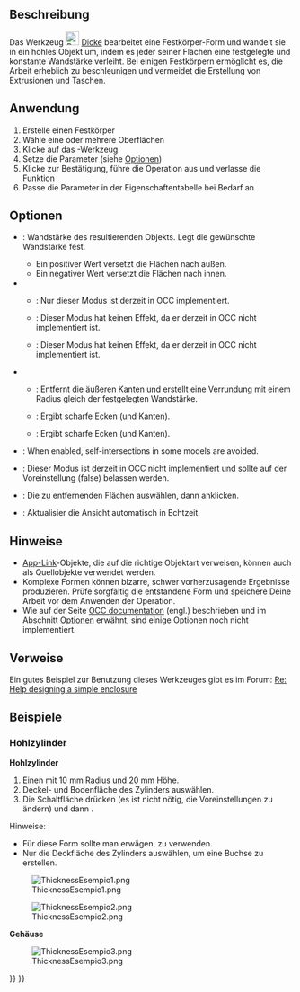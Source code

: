 <languages/>

{{Docnav/de
|[[Part_Offset2D/de|2DVersatz]]
|[[Part_ProjectionOnSurface/de|ProjektionAufOberfläche]]
|[[Part_Workbench/de|Part]]
|IconL=Part_Offset2D.svg
|IconR=Part_ProjectionOnSurface.svg
|IconC=Workbench_Part.svg
}}

{{GuiCommand/de
|Name=Part Thickness
|Name/de=Part Dicke
|MenuLocation=Part → Dicke...
|Workbenches=[[Part_Workbench/de|Part]]
|SeeAlso=[[Part_Offset/de|Part Versatz]], [[PartDesign_Thickness/de|PartDesign Dicke]]
}}

<span id="Description"></span>
==Beschreibung==

Das Werkzeug [[Image:Part_Thickness.svg|24px]] [[Part_Thickness/de|Dicke]] bearbeitet eine Festkörper-Form und wandelt sie in ein hohles Objekt um, indem es jeder seiner Flächen eine festgelegte und konstante Wandstärke verleiht. Bei einigen Festkörpern ermöglicht es, die Arbeit erheblich zu beschleunigen und vermeidet die Erstellung von Extrusionen und Taschen.

<span id="Usage"></span>
==Anwendung== 

# Erstelle einen Festkörper
# Wähle eine oder mehrere Oberflächen
# Klicke auf das {{Button|[[Image:Part_Thickness.svg|16px]] '''Part Dicke'''}}-Werkzeug
# Setze die Parameter (siehe [[#Options/de|Optionen]])
# Klicke {{Button|OK}} zur Bestätigung, führe die Operation aus und verlasse die Funktion
# Passe die Parameter in der Eigenschaftentabelle bei Bedarf an

<span id="Options"></span>
==Optionen== 

* {{MenuCommand|Dicke}}: Wandstärke des resultierenden Objekts. Legt die gewünschte Wandstärke fest.
** Ein positiver Wert versetzt die Flächen nach außen.
** Ein negativer Wert versetzt die Flächen nach innen.
* {{MenuCommand|Modus}}
** {{MenuCommand|Oberfläche}}: Nur dieser Modus ist derzeit in OCC implementiert.
** {{MenuCommand|Rohr}}: Dieser Modus hat keinen Effekt, da er derzeit in OCC nicht implementiert ist.
** {{MenuCommand|Hinten-Vorne}}: Dieser Modus hat keinen Effekt, da er derzeit in OCC nicht implementiert ist.
* {{MenuCommand|Verbindungsart}}
** {{MenuCommand|Kreisbogen}}: Entfernt die äußeren Kanten und erstellt eine Verrundung mit einem Radius gleich der festgelegten Wandstärke.
** {{MenuCommand|Tangente}}: Ergibt scharfe Ecken (und Kanten).
** {{MenuCommand|Schnitt}}: Ergibt scharfe Ecken (und Kanten).
* {{MenuCommand|Schnitt}}: When enabled, self-intersections in some models are avoided.
* {{MenuCommand|Selbstdurchdringung}}: Dieser Modus ist derzeit in OCC nicht implementiert und sollte auf der Voreinstellung (false) belassen werden.
* {{Button|Flächen}}: Die zu entfernenden Flächen auswählen, dann {{Button|Fertig}} anklicken.
* {{MenuCommand|Ansicht akutalisieren}}: Aktualisier die Ansicht automatisch in Echtzeit.

<span id="Notes"></span>
==Hinweise==

* [[App_Link/de|App-Link]]-Objekte, die auf die richtige Objektart verweisen, können auch als Quellobjekte verwendet werden. {{Version/de|0.20}}
* Komplexe Formen können bizarre, schwer vorherzusagende Ergebnisse produzieren. Prüfe sorgfältig die entstandene Form und speichere Deine Arbeit vor dem Anwenden der Operation.
* Wie auf der Seite [https://dev.opencascade.org/doc/refman/html/class_b_rep_offset_a_p_i___make_thick_solid.html#af78f35025a31e2ce8bd96c82fb33a981 OCC documentation] (engl.) beschrieben und im Abschnitt [[#Optionen|Optionen]] erwähnt, sind einige Optionen noch nicht implementiert.

<span id="Links"></span>
==Verweise== 

Ein gutes Beispiel zur Benutzung dieses Werkzeuges gibt es im Forum: [http://forum.freecadweb.org/viewtopic.php?f=3&t=3766&p=29741&hilit=enclosure#p29547 Re: Help designing a simple enclosure]

<span id="Examples"></span>
==Beispiele==

<span id="Hollow_cylinder"></span>
===Hohlzylinder===

<div class="mw-translate-fuzzy">
'''Hohlzylinder'''
# Einen {{Button|[[Image:Part_Cylinder.svg|16px]] [[Part_Cylinder/de|Zylinder]]}} mit 10 mm Radius und 20 mm Höhe.
# Deckel- und Bodenfläche des Zylinders auswählen.
# Die Schaltfläche {{Button|[[Image:Part_Thickness.svg|16px]] [[Part_Thickness/de|Dicke]]}} drücken (es ist nicht nötig, die Voreinstellungen zu ändern) und dann {{KEY|OK}}.
</div>

Hinweise:
* Für diese Form sollte man erwägen, {{Button|[[Image:Part_Tube.svg|16px]] [[Part_Tube/de|Hohlzylinder erstellen]]}} zu verwenden.
* Nur die Deckfläche des Zylinders auswählen, um eine Buchse zu erstellen.

[[Image:ThicknessEsempio1.png]]

[[Image:ThicknessEsempio2.png]]

<span id="Box_enclosure"></span>
<div class="mw-translate-fuzzy">
'''Gehäuse'''
</div>

[[Image:ThicknessEsempio3.png]]


{{Docnav/de
|[[Part_Offset2D/de|2DVersatz]]
|[[Part_ProjectionOnSurface/de|ProjektionAufOberfläche]]
|[[Part_Workbench/de|Part]]
|IconL=Part_Offset2D.svg
|IconR=Part_ProjectionOnSurface.svg
|IconC=Workbench_Part.svg
}}

{{Part Tools navi{{#translation:}}}}
{{Userdocnavi{{#translation:}}}}